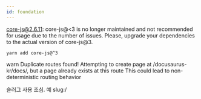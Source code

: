```yaml
---
id: foundation
---
```



core-js@2.6.11: core-js@<3 is no longer maintained and not recommended for usage due to the number of issues.
Please, upgrade your dependencies to the actual version of core-js@3.

```
yarn add core-js@^3
```


warn Duplicate routes found!
Attempting to create page at /docusaurus-kr/docs/, but a page already exists at this route
This could lead to non-deterministic routing behavior

슬러그 사용 조심. 예 slug:/